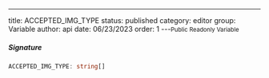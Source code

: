 ---
title: ACCEPTED_IMG_TYPE
status: published
category: editor
group: Variable
author: api
date: 06/23/2023
order: 1
---<Small>Public Readonly Variable</Small>




##### Signature


```ts
ACCEPTED_IMG_TYPE: string[]
```

